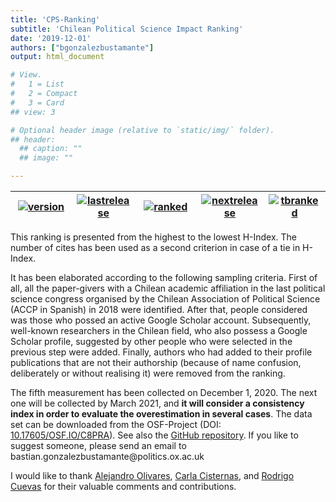 ```yaml
---
title: 'CPS-Ranking'
subtitle: 'Chilean Political Science Impact Ranking'
date: '2019-12-01'
authors: ["bgonzalezbustamante"]
output: html_document

# View.
#   1 = List
#   2 = Compact
#   3 = Card
## view: 3

# Optional header image (relative to `static/img/` folder).
## header:
  ## caption: ""
  ## image: ""

---
```


| [![version](https://img.shields.io/badge/version-v2.9.12-blue.svg)](https://github.com/bgonzalezbustamante/CPS-Ranking/blob/master/changelog.txt) | [![lastrelease](https://img.shields.io/badge/latest%20release-December%202020-orange.svg)](/~shil5311/ranking/series/2020-12-16-impact-ranking/) | [![ranked](https://img.shields.io/badge/cases%20ranked-152-brightgreen.svg)](/~shil5311/ranking/series/2020-12-16-impact-ranking/) | [![nextrelease](https://img.shields.io/badge/next%20release-March%202021-red.svg)](https://github.com/bgonzalezbustamante/CPS-Ranking/blob/master/changelog.txt) | [![tbranked](https://img.shields.io/badge/to%20be%20ranked-0-yellow.svg)](https://github.com/bgonzalezbustamante/CPS-Ranking/blob/master/to-be-ranked.md) |
|---|---|---|---|---|

This ranking is presented from the highest to the lowest H-Index. The number of cites has been used as a second criterion in case of a tie in H-Index.

It has been elaborated according to the following sampling criteria. First of all, all the paper-givers with a Chilean academic affiliation in the last political science congress organised by the Chilean Association of Political Science (ACCP in Spanish) in 2018 were identified. After that, people considered was those who possed an active <i class="ai ai-google-scholar"></i> Google Scholar account. Subsequently, well-known researchers in the Chilean field, who also possess a Google Scholar profile, suggested by other people who were selected in the previous step were added. Finally, authors who had added to their profile publications that are not their authorship (because of name confusion, deliberately or without realising it) were removed from the ranking.

The fifth measurement has been collected on December 1, 2020. The next one will be collected by March 2021, and **it will consider a consistency index in order to evaluate the overestimation in several cases**. The data set can be downloaded from the <i class="ai ai-osf"></i> OSF-Project (DOI: [10.17605/OSF.IO/C8PRA](http://doi.org/10.17605/OSF.IO/C8PRA)). See also the <i class="fab fa-github-alt"></i> [GitHub repository](https://github.com/bgonzalezbustamante/CPS-Ranking). If you like to suggest someone, please send an email to <i class="fas fa-envelope"></i> bastian.gonzalezbustamante@politics.ox.ac.uk 

I would like to thank [Alejandro Olivares](/~shil5311/author/alejandro-olivares/), [Carla Cisternas](/~shil5311/author/carla-cisternas/), and [Rodrigo Cuevas](/~shil5311/author/rodrigo-cuevas/) for their valuable comments and contributions. 
\
